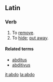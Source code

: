 ==Latin==

===Verb===
{{latinverb|abdō|abdere|abdidī|abditum}}

# To [[remove]].
# To [[hide]]; [[put away]].

{{la-inflec-3rd-wide|abd|abdid|abdit}}

====Related terms====
*[[abditus]]
*[[abditivus]]

[[it:abdo]]
[[la:abdo]]